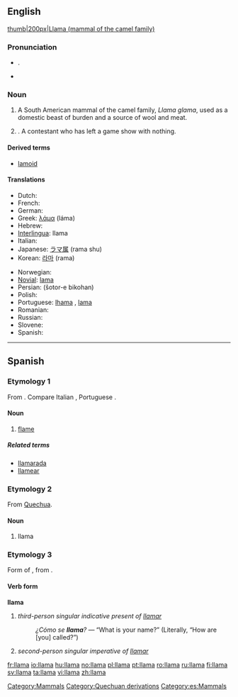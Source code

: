 {{wikipedia}}
==English==

[[image:lama.jpg|thumb|200px|Llama (mammal of the camel family)]]

===Pronunciation===
* {{IPA|/ˈlɑ:.mə/}}. {{SAMPA|/"lA:.m@/}}
*: {{rhymes|ɑːmə}}
* {{homophones|lama}}

===Noun===
{{en-noun}}

# {{zoology}} A South American mammal of the camel family, ''Llama glama'', used as a domestic beast of burden and a source of wool and meat.
# {{figurative}}. A contestant who has left a game show with nothing.

====Derived terms====
* [[lamoid]]

====Translations====
{{trans-top|South Americal mammal of the camel family, ''Llama glama''}}
* Dutch: {{t+|nl|lama|m}}
* French: {{t+|fr|lama|m}}
* German: {{t+|de|Lama|n}}
* Greek: [[λάμα]] (láma)
* Hebrew: {{t-|he|לאמה|f|sc=Hebr}}
* [[Interlingua]]: llama
* Italian: {{t+|it|lama|m}}
* Japanese: [[ラマ属]] (rama shu)
* Korean: [[라마]] (rama)
{{trans-mid}}
* Norwegian: {{t-|no|llama}}
* [[Novial]]: [[lama]]
* Persian: {{fa-Arab|[[شتر بیکوهان]]}} (šotor-e bikohan)
* Polish: {{t+|pl|lama|f}}
* Portuguese: {{italbrac|Brazil}} [[lhama]] {{f}}, {{italbrac|Portugal}} [[lama]] {{m}}
* Romanian: {{t+|ro|llama|f}}
* Russian: {{t+|ru|лама|f|tr=láma|sc=Cyrl}}
* Slovene: {{t+|sl|lama|f}}
* Spanish: {{t-|es|llama|f}}
{{trans-bottom}}

[[Category:Mammals]]
[[Category:Quechuan derivations]]

----

==Spanish==

===Etymology 1===
From {{etyl|la|es}} {{term|flamma}}. Compare Italian {{term|fiamma}}, Portuguese {{term|chama}}.

====Noun====
{{es-noun-f}}

# [[flame]]

=====Related terms=====
* [[llamarada]]
* [[llamear]]

===Etymology 2===
From [[Quechua]].

====Noun====
{{es-noun-f}}

# llama

===Etymology 3===
Form of {{term|llamar|lang=es}}, from {{etyl|la|es}} {{term|clamo|clamāre|cry out}}.

====Verb form====
'''llama'''

# ''third-person singular indicative present of [[llamar]]''
#: ''¿Cómo se '''llama'''?'' — “What is your name?” (Literally, “How are [you] called?”)
# ''second-person singular imperative of [[llamar]]''

[[Category:es:Mammals]]

[[fr:llama]]
[[io:llama]]
[[hu:llama]]
[[no:llama]]
[[pl:llama]]
[[pt:llama]]
[[ro:llama]]
[[ru:llama]]
[[fi:llama]]
[[sv:llama]]
[[ta:llama]]
[[vi:llama]]
[[zh:llama]]